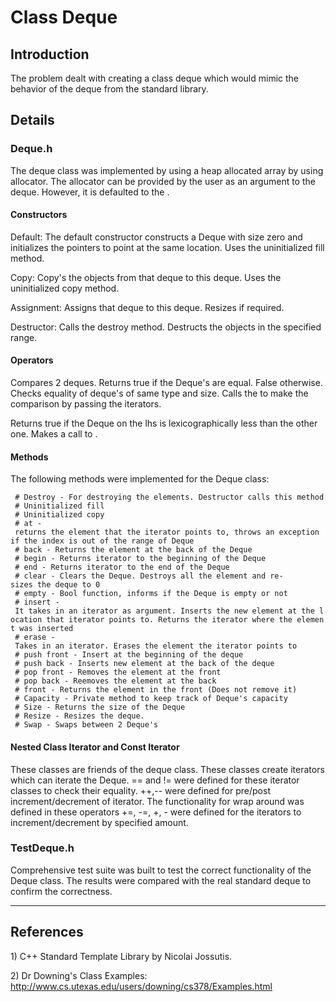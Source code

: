 =Class Deque=

== Introduction ==

The problem dealt with creating a class deque which would mimic the behavior of the deque from the standard library.

== Details ==

===Deque.h===
The deque class was implemented by using a heap allocated array by using allocator. The allocator can be provided by the user as an argument to the deque. However, it is defaulted to the {{{std::Allocator<T>}}}.

====Constructors====

Default: The default constructor constructs a Deque with size zero and initializes the pointers to point at the same location. Uses the uninitialized fill method.

Copy: Copy's the objects from that deque to this deque. Uses the uninitialized copy method.

Assignment: Assigns that deque to this deque. Resizes if required.

Destructor: Calls the destroy method. Destructs the objects in the specified range.

====Operators====

{{{==}}} Compares 2 deques. Returns true if the Deque's are equal. False otherwise. Checks equality of deque's of same type and size. Calls the {{{std::equal}}} to make the comparison by passing the iterators.

{{{<=}}} Returns true if the Deque on the lhs is lexicographically less than the other one. Makes a call to {{{std::lexicographical_compare}}}.
 
====Methods====

The following methods were implemented for the Deque class:
  # Destroy - For destroying the elements. Destructor calls this method
  # Uninitialized fill
  # Uninitialized copy
  # at - returns the element that the iterator points to, throws an exception if the index is out of the range of Deque
  # back - Returns the element at the back of the Deque
  # begin - Returns iterator to the beginning of the Deque
  # end - Returns iterator to the end of the Deque
  # clear - Clears the Deque. Destroys all the element and re-sizes the deque to 0
  # empty - Bool function, informs if the Deque is empty or not
  # insert - It takes in an iterator as argument. Inserts the new element at the location that iterator points to. Returns the iterator where the element was inserted
  # erase - Takes in an iterator. Erases the element the iterator points to
  # push front - Insert at the beginning of the deque
  # push back - Inserts new element at the back of the deque
  # pop front - Removes the element at the front
  # pop back - Reemoves the element at the back
  # front - Returns the element in the front (Does not remove it)
  # Capacity - Private method to keep track of Deque's capacity
  # Size - Returns the size of the Deque
  # Resize - Resizes the deque.
  # Swap - Swaps between 2 Deque's

====Nested Class Iterator and Const Iterator====
These classes are friends of the deque class. These classes create iterators which can iterate the Deque. 
== and != were defined for these iterator classes to check their equality.
++,-- were defined for pre/post increment/decrement of iterator. The functionality for wrap around was defined in these operators
+=, -=, +, - were defined for the iterators to increment/decrement by specified amount.

===TestDeque.h===
Comprehensive test suite was built to test the correct functionality of the Deque class. The results were compared with the real standard deque to confirm the correctness.

--------------------------------------------------------------------------------------
 
==References==
1) C++ Standard Template Library by Nicolai Jossutis.

2) Dr Downing's Class Examples: http://www.cs.utexas.edu/users/downing/cs378/Examples.html